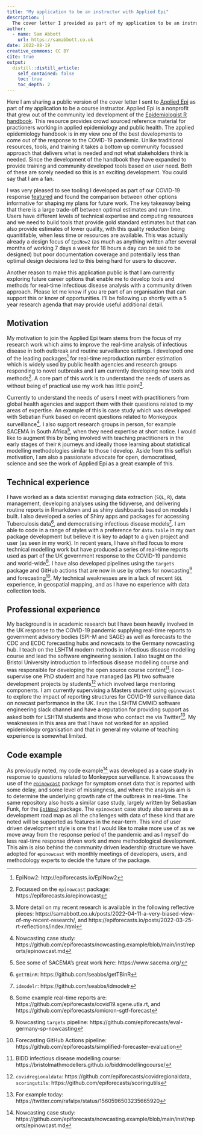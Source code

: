 ```yaml
---
title: "My application to be an instructor with Applied Epi"
description: |
  The cover letter I provided as part of my application to be an instructor with the Applied Epi organisation. Contains thoughts on the motivation for my work, details of my prior exerperience, and thoughts on user based software development.
author:
  - name: Sam Abbott
    url: https://samabbott.co.uk
date: 2022-08-19
creative_commons: CC BY
cite: true
output:
  distill::distill_article:
    self_contained: false
    toc: true
    toc_depth: 2
---
```


Here I am sharing a public version of the cover letter I sent to [Applied Epi](https://appliedepi.org/) as part of my application to  be a course instructor. Applied Epi is a nonprofit that grew out of the community led development of the [Epidemiologist R handbook](https://appliedepi.org/epirhandbook/). This resource provides crowd sourced reference material for practioners working in applied epidemiology and public health. The applied epidemiology handbook is in my view one of the best developments to come out of the response to the COVID-19 pandemic. Unlike traditional resources, tools, and training it takes a bottom up community focussed approach that delivers what is needed and not what stakeholders think is needed. Since the development of the handbook they have expanded to provide training and community developed tools based on user need. Both of these are sorely needed so this is an exciting development. You could say that I am a fan.

I was very pleased to see tooling I developed as part of our COVID-19 response [featured](https://www.epirhandbook.com/en/epidemic-modeling.html) and found the comparison between other options informative for shaping my plans for future work. The key takeaway being that there is a large trade-off between optimal estimates and run-time. Users have different levels of technical expertise and computing resources and we need to build tools that provide gold standard estimates but that can also provide estimates of lower quality, with this quality reduction being quanitifable, when less time or resources are available. This was actually already a design focus of `EpiNow2` (as much as anything written after several months of working 7 days a week for 18 hours a day can be said to be designed) but poor documentation coverage and potentially less than optimal design decisions led to this being hard for users to discover.

Another reason to make this application public is that I am currently exploring future career options that enable me to develop tools and methods for real-time infectious disease analysis with a community driven approach. Please let me know if you are part of an organisation that can support this or know of opportunities. I'll be following up shortly with a 5 year research agenda that may provide useful additional detail. 


## Motivation

My motivation to join the Applied Epi team stems from the focus of my research work which aims to improve the real-time analysis of infectious disease in both outbreak and routine surveillance settings. I developed one of the leading packages^[EpiNow2: http://epiforecasts.io/EpiNow2] for real-time reproduction number estimation which is widely used by public health agencies and research groups responding to novel outbreaks and I am currently developing new tools and methods^[Focussed on the `epinowcast` package: https://epiforecasts.io/epinowcast]. A core part of this work is to understand the needs of users as without being of practical use my work has little point^[More detail on my recent research is available in the following reflective pieces: https://samabbott.co.uk/posts/2022-04-11-a-very-biased-view-of-my-recent-research/,  and https://epiforecasts.io/posts/2022-03-25-rt-reflections/index.html].

Currently to understand the needs of users I meet with practitioners from global health agencies and support them with their questions related to my areas of expertise. An example of this is case study which was developed with Sebatian Funk based on recent questions related to Monkeypox surveillance^[Nowcasting case study: https://github.com/epiforecasts/nowcasting.example/blob/main/inst/reports/epinowcast.md]. I also support research groups in person, for example SACEMA in South Africa^[See some of SACEMA's great work here: https://www.sacema.org/], when they need expertise at short notice. I would like to augment this by being involved with teaching practitioners in the early stages of their `R` journeys and ideally those learning about statistical modelling methodologies similar to those I develop. Aside from this selfish motivation, I am also a passionate advocate for open, democratised, science and see the work of Applied Epi as a great example of this. 

## Technical experience

I have worked as a data scientist managing data extraction (`SQL`, `R`), data management, developing analyses using the tidyverse, and delivering routine reports in Rmarkdown and as shiny dashboards based on models I built. I also developed a series of Shiny apps and packages for accessing Tuberculosis data^[`getTBinR`: https://github.com/seabbs/getTBinR], and democratising infectious disease models^[`idmodelr`: https://github.com/seabbs/idmodelr]. I am able to code in a range of styles with a preference for `data.table` in my own package development but believe it is key to adapt to a given project and user (as seen in my work). In recent years, I have shifted focus to more technical modelling work but have produced a series of real-time reports used as part of the UK government response to the COVID-19 pandemic and world-wide^[Some example real-time reports are: https://github.com/epiforecasts/covid19.sgene.utla.rt, and https://github.com/epiforecasts/omicron-sgtf-forecast]. I have also developed pipelines using the `targets` package and GitHub actions that are now in use by others for nowcasting^[Nowcasting `targets` pipeline: https://github.com/epiforecasts/eval-germany-sp-nowcasting] and forecasting^[Forecasting GitHub Actions pipeline: https://github.com/epiforecasts/simplified-forecaster-evaluation]. My technical weaknesses are in a lack of recent `SQL` experience, in geospatial mapping, and as I have no experience with data collection tools. 

## Professional experience

My background is in academic research but I have been heavily involved in the UK response to the COVID-19 pandemic supplying real-time reports to government advisory bodies (SPI-M and SAGE) as well as forecasts to the CDC and ECDC forecasting hubs and nowcasts to the Germany nowcasting hub. I teach on the LSHTM modern methods in infectious disease modelling course and lead the software engineering session. I also taught on the Bristol University introduction to infectious disease modelling course and was responsible for developing the open source course content^[BIDD infectious disease modelling course: https://bristolmathmodellers.github.io/biddmodellingcourse/]. I co-supervise one PhD student and have managed (as PI) two software development projects by students^[`covidregionaldata`: https://github.com/epiforecasts/covidregionaldata, `scoringutils`: https://github.com/epiforecasts/scoringutils] which involved large mentoring components. I am currently supervising a Masters student using `epinowcast` to explore the impact of reporting structures for COVID-19 surveillance data on nowcast performance in the UK. I run the LSHTM CMMID software engineering slack channel and have a reputation for providing support as asked both for LSHTM students and those who contact me via Twitter^[For example today: https://twitter.com/rafalpx/status/1560596503235665920]. My weaknesses in this area are that I have not worked for an applied epidemiology organisation and that in general my volume of teaching experience is somewhat limited.

## Code example

As previously noted, my code example^[Nowcasting case study: https://github.com/epiforecasts/nowcasting.example/blob/main/inst/reports/epinowcast.md] was developed as a case study in response to questions related to Monkeypox surveillance. It showcases the use of the [`epinowcast`](https://epiforecasts.io/epinowcast) package for symptom onset data that is reported with some delay, and some level of missingness, and where the analysis aim is to determine the underlying growth rate of the outbreak in real-time. The same repository also hosts a similar case study, largely written by Sebastian Funk, for the [`EpiNow2`](https://epiforecasts.io/epinowcast) package.  The `epinowcast` case study also serves as a development road map as all the challenges with data of these kind that are noted will be supported as features in the near-term. This kind of user driven development style is one that I would like to make more use of as we move away from the response period of the pandemic and as I myself do less real-time response driven work and more methodological development. This aim is also behind the community driven leadership structure we have adopted for `epinowcast` with monthly meetings of developers, users, and methodology experts to decide the future of the package.
